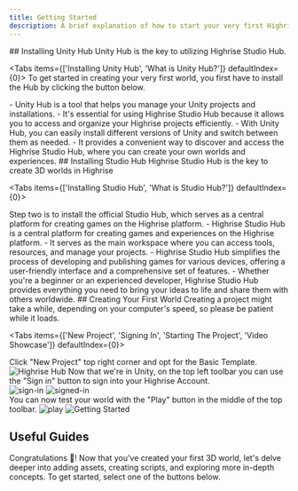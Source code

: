 ```yaml
---
title: Getting Started
description: A brief explanation of how to start your very first Highrise world using Highrise Studio Hub and Unity Hub.
---
```



<Steps>
<Step>
## Installing Unity Hub
<Callout title="Step One">
Unity Hub is the key to utilizing Highrise Studio Hub.
</Callout>

<Tabs items={['Installing Unity Hub', 'What is Unity Hub?']} defaultIndex={0}>
<Tab value="Installing Unity Hub">
 To get started in creating your very first world, you first have to install the Hub by clicking the button below.
<Cards>
  <Card title="Install Unity Hub" href="https://unity.com/download" className="card" />
</Cards>
</Tab>

<Tab value="What is Unity Hub?">
- Unity Hub is a tool that helps you manage your Unity projects and installations.
- It's essential for using Highrise Studio Hub because it allows you to access and organize your Highrise projects efficiently.
- With Unity Hub, you can easily install different versions of Unity and switch between them as needed.
- It provides a convenient way to discover and access the Highrise Studio Hub, where you can create your own worlds and experiences.
</Tab>
</Tabs>
</Step>

<Step>
## Installing Studio Hub
<Callout title="Step Two">
Highrise Studio Hub is the key to create 3D worlds in Highrise
</Callout>

<Tabs items={['Installing Studio Hub', 'What is Studio Hub?']} defaultIndex={0}>

<Tab value="Installing Studio Hub">
Step two is to install the official Studio Hub, which serves as a central platform for creating games on the Highrise platform.
<Cards>
  <Card title="Install Studio Hub" href="https://create.highrise.game/highrise-studio" className="card" />
</Cards>
</Tab>

<Tab value="What is Studio Hub?">
- Highrise Studio Hub is a central platform for creating games and experiences on the Highrise platform.
- It serves as the main workspace where you can access tools, resources, and manage your projects. 
- Highrise Studio Hub simplifies the process of developing and publishing games for various devices, offering a user-friendly interface and a comprehensive set of features. 
- Whether you're a beginner or an experienced developer, Highrise Studio Hub provides everything you need to bring your ideas to life and share them with others worldwide.
</Tab>
</Tabs>
</Step>

<Step>
## Creating Your First World
<Callout title="Attention" type="error">
  Creating a project might take a while, depending on your computer's speed, so please be patient while it loads.
</Callout>

<Tabs
  items={['New Project', 'Signing In', 'Starting The Project', 'Video Showcase']}
  defaultIndex={0}>

  <Tab value="New Project">
  <Callout title="Step One" type="info">
  Click "New Project" top right corner and opt for the Basic Template.
  </Callout>
  <Accordions>
  <Accordion title="Preview Examples">
  <img src="https://i.ibb.co/4SRb7kK/hub.png" alt="Highrise Hub" style={{ width: '100%' }} />
  </Accordion>
  </Accordions>
  
  </Tab>

  <Tab value="Signing In">
  <Callout title="Step Two" type="info">
    Now that we're in Unity, on the top left toolbar you can use the "Sign in" button to sign into your Highrise Account.
  </Callout>

  <Accordions>
  <Accordion title="Preview Examples">
    <div style={{ display: 'flex', justifyContent: 'space-between' }}>
    <img src="https://i.ibb.co/3djdMj6/sign-in.png" alt="sign-in" style={{ width: '50%', borderRight: '1px solid #000' }} />
    <img src="https://i.ibb.co/ZJj4K1c/signed-in.png" alt="signed-in" style={{ width: '50%' }} />
    </div>
  </Accordion>
  </Accordions>

  </Tab>

  <Tab value="Starting The Project">
  <Callout title="Step Three" type="info">
    You can now test your world with the "Play" button in the middle of the top toolbar.
  </Callout>
  <Accordions>
  <Accordion title="Preview Examples">
    <img src="https://i.ibb.co/d04v7fH/play.png" alt="play" style={{ width: '100%' }}/>
  </Accordion>
  </Accordions>
  
  </Tab>

  <Tab value="Video Showcase">
  <img src="https://i.ibb.co/GMYwVzq/getting-started.gif" alt="Getting Started" style={{ width: "100%" }}/>
  </Tab>
</Tabs>
</Step>
</Steps>

## Useful Guides
Congratulations 🎉! Now that you've created your first 3D world, let's delve deeper into adding assets, creating scripts, and exploring more in-depth concepts. To get started, select one of the buttons below.
<Cards>
  <div className="buttons-group">
    <Card title="Adding Assets" href="/docs/guides/importing-assets" className="card" />
    <Card title="Writing Scripts" href="/docs/guides/creating-scripts" className="card"/>
  </div>
</Cards>